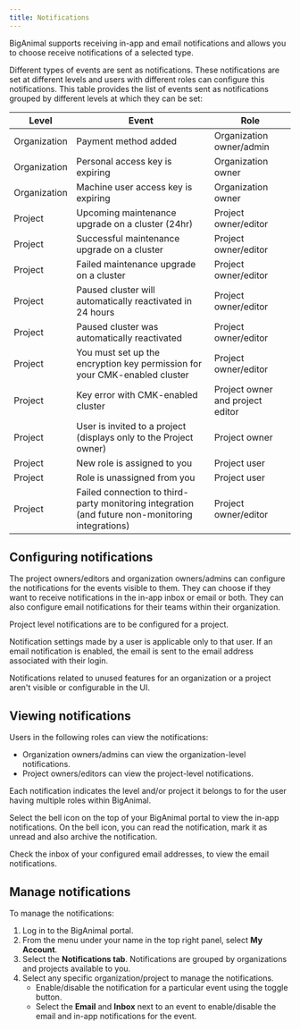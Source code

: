 ```yaml
---
title: Notifications 
---
```


BigAnimal supports receiving in-app and email notifications and allows you to choose receive notifications of a selected type. 

Different types of events are sent as notifications. These notifications are set at different levels and users with different roles can configure this notifications. This table provides the list of events sent as notifications grouped by different levels at which they can be set:

| Level        | Event                                                                                            | Role                             |
|--------------|--------------------------------------------------------------------------------------------------|----------------------------------|
| Organization | Payment method added                                                                             | Organization owner/admin         |
| Organization | Personal access key is expiring                                                                  | Organization owner               |
| Organization | Machine user access key is expiring                                                              | Organization owner               |
| Project      | Upcoming maintenance upgrade on a cluster (24hr)                                                 | Project owner/editor             |
| Project      | Successful maintenance upgrade on a cluster                                                      | Project owner/editor             |
| Project      | Failed maintenance upgrade on a cluster                                                          | Project owner/editor             |
| Project      | Paused cluster will automatically reactivated in 24 hours                                        | Project owner/editor             |
| Project      | Paused cluster was automatically reactivated                                                     | Project owner/editor             |
| Project      | You must set up the encryption key permission for your CMK-enabled cluster                       | Project owner/editor             |
| Project      | Key error with CMK-enabled cluster                                                               | Project owner and project editor |
| Project      | User is invited to a project (displays only to the Project owner)                                | Project owner                    |
| Project      | New role is assigned to you                                                                      | Project user                     |
| Project      | Role is unassigned from you                                                                      | Project user                     |
| Project      | Failed connection to third-party monitoring integration (and future non-monitoring integrations) | Project owner/editor             |

## Configuring notifications

The project owners/editors and organization owners/admins can configure the notifications for the events visible to them. They can choose if they want to receive notifications in the in-app inbox or email or both. They can also configure email notifications for their teams within their organization. 


Project level notifications are to be configured for a project.

Notification settings made by a user is applicable only to that user. If an email notification is enabled, the email is sent to the email address associated with their login. 

Notifications related to unused features for an organization or a project aren't visible or configurable in the UI. 

## Viewing notifications

Users in the following roles can view the notifications:
- Organization owners/admins can view the organization-level notifications. 
- Project owners/editors can view the project-level notifications. 

Each notification indicates the level and/or project it belongs to for the user having multiple roles within BigAnimal.

Select the bell icon on the top of your BigAnimal portal to view the in-app notifications. On the bell icon, you can read the notification, mark it as unread and also archive the notification.

Check the inbox of your configured email addresses, to view the email notifications.

## Manage notifications

To manage the notifications: 
1. Log in to the BigAnimal portal.
1. From the menu under your name in the top right panel, select **My Account**. 
1. Select the **Notifications tab**. Notifications are grouped by organizations and projects available to you.
1. Select any specific organization/project to manage the notifications.
   - Enable/disable the notification for a particular event using the toggle button.
   - Select the **Email** and **Inbox** next to an event to enable/disable the email and in-app notifications for the event.

